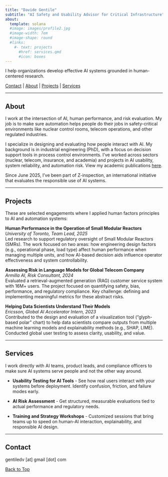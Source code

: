 ```yaml
---
title: "Davide Gentile"
subtitle: "AI Safety and Usability Advisor for Critical Infrastructure"
about:
  template: solana
  #image: images/profile2.jpg
  #image-width: 7em
  #image-shape: round
  #links:
    #- text: projects
      #href: services.qmd
      #icon: boxes
---
```


```{=html}
<!-- ## Davide Gentile

**Hi, welcome to my website**

I'm a researcher and analyst specializing in human-automation interaction in safety-critical environments, most recently in the context of small modular reactors. I hold a phd in human-in-the-loop explainability, a field that studies how to design AI systems that are transparent and usable for the people who use them.

My past work spans AI risk, human-machine learning interaction, and system usability across energy, insurance, telecom, and academia. You can find my academic publications [here](publications.qmd).

As of June 2025, I am a member of z-inspection, an international initiative dedicated to evaluating AI systems.

I offer consulting services in user evaluations and AI risk assessment.

Projects \| Publications \| Services \| Contact -->
```
<a id="top"></a> I help organizations develop effective AI systems grounded in human-centered research.

[Contact](#contact) \| [About](#about) \| [Projects](#projects) \| [Services](#services)

------------------------------------------------------------------------

## About {#about}

I work at the intersection of AI, human performance, and risk evaluation. My job is to make sure automation helps people do their jobs in safety-critical environments like nuclear control rooms, telecom operations, and other regulated industries.

I specialize in designing and evaluating how people interact with AI. My background is in industrial engineering (PhD), with a focus on decision support tools in process control environments. I’ve worked across sectors (nuclear, telecom, insurance, and academia) and projects in AI usability, system reliability, and automation risk. View my academic publications [here](publications.qmd).

Since June 2025, I’ve been part of Z-inspection, an international initiative that evaluates the responsible use of AI systems.

------------------------------------------------------------------------

## Projects {#projects}

These are selected engagements where I applied human factors principles to AI and automation systems:

**Human Performance in the Operation of Small Modular Reactors**\
*University of Toronto, Team Lead, 2025*\
Led research to support regulatory oversight of Small Modular Reactors (SMRs). The work focused on two areas: how engineering design factors (e.g., operational phase, load type) affect human performance when managing multiple units, and how AI-based decision aids influence operator effectiveness and system controllability.

**Assessing Risk in Language Models for Global Telecom Company**\
*Armilla AI, Risk Consultant, 2024*\
Evaluated a retrieval-augmented generation (RAG) customer service system with 16M+ users. The project focused on quantifying safety, bias, performance, and regulatory compliance. Key challenge: defining and implementing meaningful metrics for these abstract risks.

**Helping Data Scientists Understand Their Models**\
*Ericsson, Global AI Accelerator Intern, 2023*\
Contributed to the design and evaluation of a visualization tool (“glyph-based polar” chart) to help data scientists compare outputs from multiple machine learning models and explainability methods (e.g., SHAP, LIME). Conducted global user testing to assess clarity, usability, and value. 



------------------------------------------------------------------------

## Services {#services}

I work directly with AI teams, product leads, and compliance officers to make sure AI systems serve people and not the other way around.

-   **Usability Testing for AI Tools** - See how real users interact with your systems before deployment. Identify confusion, friction, and failure modes early.

<!-- Assess how users interact with automated systems to improve trust and performance. -->

-   **AI Risk Assessment** - Get structured, measurable evaluations tied to actual performance and regulatory needs.

<!-- Identify and mitigate safety, bias, and reliability risks. -->

-   **Training and Strategy Workshops** - Customized sessions that bring teams up to speed on human-AI interaction, explainability, and responsible AI design.
<!-- Equip people with practical skills in AI safety and human-centered design. -->

------------------------------------------------------------------------

## Contact {#contact}

gentiledv \[at\] gmail \[dot\] com

[Back to Top](#top){.btn .btn-outline-primary} 
